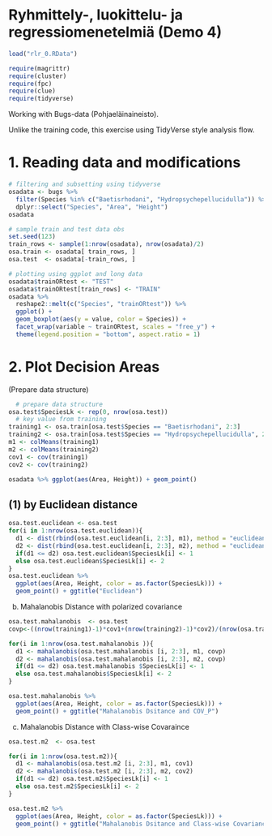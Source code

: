 # Ryhmittely-, luokittelu- ja regressiomenetelmiä (Demo 4)

```r
load("rlr_0.RData")
```

```r
require(magrittr)
require(cluster)
require(fpc)
require(clue)
require(tidyverse)
```

Working with Bugs-data (Pohjaeläinaineisto). 

Unlike the training code, this exercise using TidyVerse style analysis flow.

# 1. Reading data and modifications

```r
# filtering and subsetting using tidyverse
osadata <- bugs %>%     
  filter(Species %in% c("Baetisrhodani", "Hydropsychepellucidulla")) %>%
  dplyr::select("Species", "Area", "Height")
osadata

# sample train and test data obs
set.seed(123)
train_rows <- sample(1:nrow(osadata), nrow(osadata)/2)
osa.train <- osadata[ train_rows, ]
osa.test  <- osadata[-train_rows, ]

# plotting using ggplot and long data
osadata$trainORtest <- "TEST"
osadata$trainORtest[train_rows] <- "TRAIN"
osadata %>%
  reshape2::melt(c("Species", "trainORtest")) %>%
  ggplot() +
  geom_boxplot(aes(y = value, color = Species)) +
  facet_wrap(variable ~ trainORtest, scales = "free_y") +
  theme(legend.position = "bottom", aspect.ratio = 1)

```

# 2. Plot Decision Areas

(Prepare data structure)

```r
  # prepare data structure
osa.test$SpeciesLk <- rep(0, nrow(osa.test))
  # key value from training
training1 <- osa.train[osa.test$Species == "Baetisrhodani", 2:3]
training2 <- osa.train[osa.test$Species == "Hydropsychepellucidulla", 2:3]
m1 <- colMeans(training1)
m2 <- colMeans(training2)
cov1 <- cov(training1)
cov2 <- cov(training2)

osadata %>% ggplot(aes(Area, Height)) + geom_point()
```

## (1) by Euclidean distance

```r
osa.test.euclidean <- osa.test
for(i in 1:nrow(osa.test.euclidean)){
  d1 <- dist(rbind(osa.test.euclidean[i, 2:3], m1), method = "euclidean")
  d2 <- dist(rbind(osa.test.euclidean[i, 2:3], m2), method = "euclidean")
  if(d1 <= d2) osa.test.euclidean$SpeciesLk[i] <- 1
  else osa.test.euclidean$SpeciesLk[i] <- 2
}
osa.test.euclidean %>% 
  ggplot(aes(Area, Height, color = as.factor(SpeciesLk))) +
  geom_point() + ggtitle("Euclidean")
```


(b) Mahalanobis Distance with polarized covariance

```r
osa.test.mahalanobis  <- osa.test
covp<-((nrow(training1)-1)*cov1+(nrow(training2)-1)*cov2)/(nrow(osa.train)-2)

for(i in 1:nrow(osa.test.mahalanobis )){
  d1 <- mahalanobis(osa.test.mahalanobis [i, 2:3], m1, covp)
  d2 <- mahalanobis(osa.test.mahalanobis [i, 2:3], m2, covp)
  if(d1 <= d2) osa.test.mahalanobis $SpeciesLk[i] <- 1
  else osa.test.mahalanobis$SpeciesLk[i] <- 2
}

osa.test.mahalanobis %>% 
  ggplot(aes(Area, Height, color = as.factor(SpeciesLk))) +
  geom_point() + ggtitle("Mahalanobis Dsitance and COV_P")
```

(c) Mahalanobis Distance with Class-wise Covaraince

```r
osa.test.m2  <- osa.test

for(i in 1:nrow(osa.test.m2)){
  d1 <- mahalanobis(osa.test.m2 [i, 2:3], m1, cov1)
  d2 <- mahalanobis(osa.test.m2 [i, 2:3], m2, cov2)
  if(d1 <= d2) osa.test.m2$SpeciesLk[i] <- 1
  else osa.test.m2$SpeciesLk[i] <- 2
}

osa.test.m2 %>% 
  ggplot(aes(Area, Height, color = as.factor(SpeciesLk))) +
  geom_point() + ggtitle("Mahalanobis Dsitance and Class-wise Covariance")
```